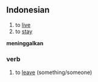 ==Indonesian==

# to [[live]]
# to [[stay]]


'''meninggalkan'''
===verb===

# to [[leave]] (something/someone)